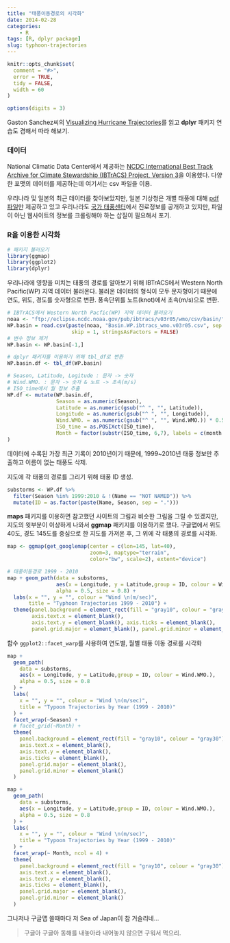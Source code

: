 ```yaml
---
title: "태풍이동경로의 시각화"
date: 2014-02-28
categories: 
    - R
tags: [R, dplyr package]
slug: typhoon-trajectories
---
```

```r
knitr::opts_chunk$set(
  comment = "#>",
  error = TRUE,
  tidy = FALSE,
  width = 60
)

options(digits = 3)
```

Gaston Sanchez씨의 [Visualizing Hurricane Trajectories](http://rpubs.com/gaston/hurricanes)를 읽고 **dplyr** 패키지 연습도 겸해서 따라 해보기. 

### 데이터 

National Climatic Data Center에서 제공하는 [NCDC International Best Track Archive for Climate Stewardship (IBTrACS) Project, Version 3](https://data.nodc.noaa.gov/cgi-bin/iso?id=gov.noaa.ncdc:C00834)을 이용했다. 다양한 포맷의 데이터를 제공하는데 여기서는 csv 파일을 이용.  

우리나라 및 일본의 최근 데이터를 찾아보았지만, 일본 기상청은 개별 태풍에 대해 [pdf 파일](http://www.data.jma.go.jp/fcd/yoho/typhoon/position_table/index.html)만 제공하고 있고 우리나라도 [국가 태풍센터](http://typ.kma.go.kr/TYPHOON/statistics/statistics_02_4.jsp)에서 진로정보를 공개하고 있지만, 파일이 아닌 웹사이트의 정보를 크롤링해야 하는 삽질이 필요해서 포기. 

### R을 이용한 시각화

```r
# 패키지 불러오기
library(ggmap)
library(ggplot2)
library(dplyr)
```


우리나라에 영향을 미치는 태풍의 경로를 알아보기 위해 IBTrACS에서 Western North Pacific(WP) 지역 데이터 불러온다. 불러온 데이터의 형식이 모두 문자형이기 때문에 연도, 위도, 경도를 숫자형으로 변환. 풍속단위를 노트(knot)에서 초속(m/s)으로 변환.


```r
# IBTrACS에서 Western North Pacfic(WP) 지역 데이터 불러오기 
noaa <- "ftp://eclipse.ncdc.noaa.gov/pub/ibtracs/v03r05/wmo/csv/basin/"
WP.basin = read.csv(paste(noaa, "Basin.WP.ibtracs_wmo.v03r05.csv", sep =""), 
                     skip = 1, stringsAsFactors = FALSE)
# 변수 정보 제거
WP.basin <- WP.basin[-1,]

# dplyr 패키지를 이용하기 위해 tbl_df로 변환
WP.basin.df <- tbl_df(WP.basin)

# Season, Latitude, Logitude : 문자 -> 숫자
# Wind.WMO. : 문자 -> 숫자 & 노트 -> 초속(m/s)
# ISO_time에서 월 정보 추출
WP.df <- mutate(WP.basin.df, 
                Season = as.numeric(Season),
                Latitude = as.numeric(gsub("^ ", "", Latitude)),
                Longitude = as.numeric(gsub("^ ", "", Longitude)),
                Wind.WMO. = as.numeric(gsub("^ ", "", Wind.WMO.)) * 0.5144,
                ISO_time = as.POSIXct(ISO_time),
                Month = factor(substr(ISO_time, 6,7), labels = c(month.name))
)
```


데이터에 수록된 가장 최근 기록이 2010년이기 때문에, 1999~2010년 태풍 정보만 추출하고 이름이 없는 태풍도 삭제.

지도에 각 태풍의 경로를 그리기 위해 태풍 ID 생성.

```r
substorms <- WP.df %>% 
  filter(Season %in% 1999:2010 & !(Name == "NOT NAMED")) %>%
  mutate(ID = as.factor(paste(Name, Season, sep = ".")))
```


**maps** 패키지를 이용하면 참고했던 사이트의 그림과 비슷한 그림을 그릴 수 있겠지만, 지도의 윗부분이 이상하게 나와서 **ggmap** 패키지를 이용하기로 했다. 구글맵에서 위도 40도, 경도 145도를 중심으로 한 지도를 가져온 후, 그 위에 각 태풍의 경로를 시각화. 


```r
map <- ggmap(get_googlemap(center = c(lon=145, lat=40), 
                           zoom=3, maptype="terrain",
                           color="bw", scale=2), extent="device")

# 태풍이동경로 1999 - 2010
map + geom_path(data = substorms, 
                aes(x = Longitude, y = Latitude,group = ID, colour = Wind.WMO.), 
                alpha = 0.5, size = 0.8) + 
  labs(x = "", y = "", colour = "Wind \n(m/sec)",
       title = "Typhoon Trajectories 1999 - 2010") +
  theme(panel.background = element_rect(fill = "gray10", colour = "gray30"), 
        axis.text.x = element_blank(), 
        axis.text.y = element_blank(), axis.ticks = element_blank(), 
        panel.grid.major = element_blank(), panel.grid.minor = element_blank())
```

함수 `ggplot2::facet_warp`를 사용하여 연도별, 월별 태풍 이동 경로를 시각화


```r
map + 
  geom_path(
    data = substorms, 
    aes(x = Longitude, y = Latitude,group = ID, colour = Wind.WMO.), 
    alpha = 0.5, size = 0.8
  ) + 
  labs(
    x = "", y = "", colour = "Wind \n(m/sec)",
    title = "Typoon Trajectories by Year (1999 - 2010)"
  ) + 
  facet_wrap(~Season) +  
  # facet_grid(~Month) + 
  theme(
    panel.background = element_rect(fill = "gray10", colour = "gray30"), 
    axis.text.x = element_blank(), 
    axis.text.y = element_blank(), 
    axis.ticks = element_blank(), 
    panel.grid.major = element_blank(), 
    panel.grid.minor = element_blank()
  ) 
```

```r
map + 
  geom_path(
    data = substorms, 
    aes(x = Longitude, y = Latitude,group = ID, colour = Wind.WMO.), 
    alpha = 0.5, size = 0.8
  ) + 
  labs(
    x = "", y = "", colour = "Wind \n(m/sec)",
    title = "Typoon Trajectories by Year (1999 - 2010)"
  ) + 
  facet_wrap(~ Month, ncol = 4) + 
  theme(
    panel.background = element_rect(fill = "gray10", colour = "gray30"), 
    axis.text.x = element_blank(), 
    axis.text.y = element_blank(), 
    axis.ticks = element_blank(), 
    panel.grid.major = element_blank(), 
    panel.grid.minor = element_blank()
  ) 
```

그나저나 구글맵 쓸때마다 저 Sea of Japan이 참 거슬리네...

> 구글아 구글아 
> 동해를 내놓아라
> 내어놓지 않으면
> 구워서 먹으리.